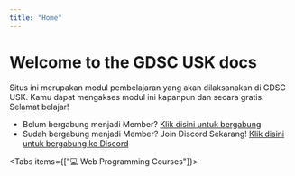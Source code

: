 ```yaml
---
title: "Home"
---
```



# Welcome to the GDSC USK docs

Situs ini merupakan modul pembelajaran yang akan dilaksanakan di GDSC USK. Kamu dapat mengakses modul ini kapanpun dan secara gratis. Selamat belajar!

- Belum bergabung menjadi Member? [Klik disini untuk bergabung](https://gdsc.community.dev/universitas-syiah-kuala/)
- Sudah bergabung menjadi Member? Join Discord Sekarang! [Klik disini untuk bergabung ke Discord](https://links.gdscusk.com/DiscordServer)

<Tabs items={["💻  Web Programming Courses"]}>
  <Tab>
    <Cards>
      <Card
        title="Week 01"
        description="Pembelajaran minggu pertama"
        icon="1"
        href="/Web-Programming/Week-01"
      />
    </Cards>
  </Tab>
</Tabs>
